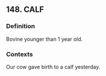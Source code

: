 ## 148. CALF
### Definition
Bovine younger than 1 year old.

### Contexts
Our cow gave birth to a calf yesterday.


